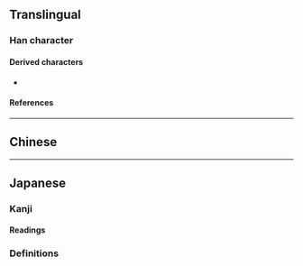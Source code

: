 {{also|鬱}}
{{character info}}
==Translingual==
{{Han stroke|[[File:欝-jbw.png|350px]]}}

===Han character===
{{Han char|rn=75|rad=木|as=21|sn=25|four=44746|canj=DDWLI|ids=⿳棥罒𡬠}}

====Derived characters====
* {{l|mul|[[𡆋]], [[㠨]], [[𤓭]], [[𪓉]]}}

====References====
{{Han ref|kx=0564.210|dkj=15978|dj=0953.280|hdz=21326.110|uh=6B1D}}

----

==Chinese==
{{zh-see|鬱|v}}

----

==Japanese==

===Kanji===
{{ja-kanji|grade=|rs=木22}}

====Readings====
{{ja-readings
|goon=うち
|kanon=うつ
}}

===Definitions===
{{ja-gv|鬱}}
